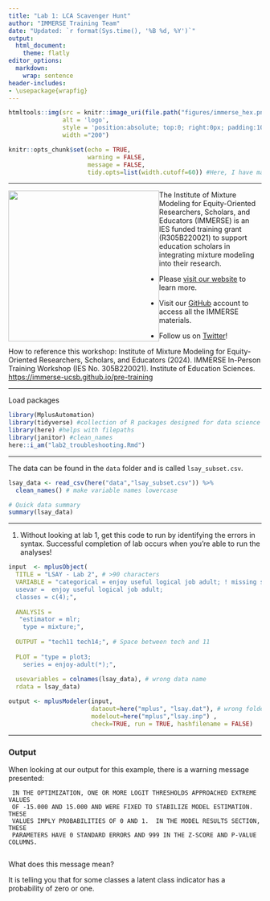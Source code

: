 ```yaml
---
title: "Lab 1: LCA Scavenger Hunt"
author: "IMMERSE Training Team"
date: "Updated: `r format(Sys.time(), '%B %d, %Y')`"
output:
  html_document:
    theme: flatly
editor_options:
  markdown:
    wrap: sentence
header-includes:
- \usepackage{wrapfig}     
---
```


```r
htmltools::img(src = knitr::image_uri(file.path("figures/immerse_hex.png")), 
               alt = 'logo', 
               style = 'position:absolute; top:0; right:0px; padding:10px;',
               width ="200")
```

```r
knitr::opts_chunk$set(echo = TRUE, 
                      warning = FALSE,
                      message = FALSE,
                      tidy.opts=list(width.cutoff=60)) #Here, I have made it so that when you knit your .rmd, warnings and messages will not show up in the html markdown. 
```

------------------------------------------------------------------------

![](figures/IESNewLogo.jpg){style="float: left;" width="300"}

The Institute of Mixture Modeling for Equity-Oriented Researchers, Scholars, and Educators (IMMERSE) is an IES funded training grant (R305B220021) to support education scholars in integrating mixture modeling into their research.

-   Please [visit our website](https://immerse.education.ucsb.edu/) to learn more.

-   Visit our [GitHub](https://github.com/immerse-ucsb) account to access all the IMMERSE materials.

-   Follow us on [Twitter](https://twitter.com/IMMERSE_UCSB)!

How to reference this workshop: Institute of Mixture Modeling for Equity-Oriented Researchers, Scholars, and Educators (2024).
IMMERSE In-Person Training Workshop (IES No. 305B220021).
Institute of Education Sciences.
<https://immerse-ucsb.github.io/pre-training>

------------------------------------------------------------------------

Load packages

```r
library(MplusAutomation)
library(tidyverse) #collection of R packages designed for data science
library(here) #helps with filepaths
library(janitor) #clean_names
here::i_am("lab2_troubleshooting.Rmd")
```

------------------------------------------------------------------------

The data can be found in the `data` folder and is called `lsay_subset.csv`.

```r
lsay_data <- read_csv(here("data","lsay_subset.csv")) %>% 
  clean_names() # make variable names lowercase

# Quick data summary
summary(lsay_data)
```

------------------------------------------------------------------------

1.  Without looking at lab 1, get this code to run by identifying the errors in syntax. Successful completion of lab occurs when you’re able to run the analyses! 

```r
input  <- mplusObject(
  TITLE = "LSAY - Lab 2", # >90 characters 
  VARIABLE = "categorical = enjoy useful logical job adult; ! missing semicolon
  usevar =  enjoy useful logical job adult;
  classes = c(4);",
  
  ANALYSIS = 
   "estimator = mlr; 
    type = mixture;",
  
  OUTPUT = "tech11 tech14;", # Space between tech and 11
  
  PLOT = "type = plot3; 
    series = enjoy-adult(*);",
  
  usevariables = colnames(lsay_data), # wrong data name
  rdata = lsay_data)

output <- mplusModeler(input,
                       dataout=here("mplus", "lsay.dat"), # wrong folder name
                       modelout=here("mplus","lsay.inp") ,
                       check=TRUE, run = TRUE, hashfilename = FALSE)
```

------------------------------------------------------------------------

### Output

When looking at our output for this example, there is a warning message presented:

     IN THE OPTIMIZATION, ONE OR MORE LOGIT THRESHOLDS APPROACHED EXTREME VALUES
     OF -15.000 AND 15.000 AND WERE FIXED TO STABILIZE MODEL ESTIMATION.  THESE
     VALUES IMPLY PROBABILITIES OF 0 AND 1.  IN THE MODEL RESULTS SECTION, THESE
     PARAMETERS HAVE 0 STANDARD ERRORS AND 999 IN THE Z-SCORE AND P-VALUE COLUMNS.
     
What does this message mean?

It is telling you that for some classes a latent class indicator has a probability of zero or one.








